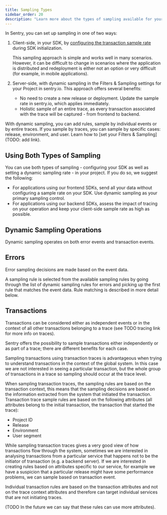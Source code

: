 ```yaml
---
title: Sampling Types
sidebar_order: 20
description: "Learn more about the types of sampling available for your project."
---
```


In Sentry, you can set up sampling in one of two ways:

1. Client-side, in your SDK, by [configuring the transaction sample rate](/platform-redirect/?next=/configuration/sampling/) during SDK initialization.

    This sampling approach is simple and works well in many scenarios. However, it can be difficult to change in scenarios where the application is distributed and redeployment is either not an option or very difficult (for example, in mobile applications).

2. Server-side, with dynamic sampling in the Filters & Sampling settings for your Project in sentry.io. This approach offers several benefits:

    - No need to create a new release or deployment. Update the sample rate in sentry.io, which applies immediately.
    - Holistic sample of an entire trace, as every transaction associated with the trace will be captured - from frontend to backend.

With dynamic sampling, you can add rules, sample by individual events or by entire traces. If you sample by traces, you can sample by specific cases: release, environment, and user. Learn how to [set your Filters & Sampling](TODO: add link).

## Using Both Types of Sampling

You can use both types of sampling - configuring your SDK as well as setting a dynamic sampling rate - in your project. If you do so, we suggest the following:

- For applications using our frontend SDKs, send all your data without configuring a sample rate on your SDK. Use dynamic sampling as your primary sampling control.
- For applications using our backend SDKs, assess the impact of tracing on your operation and keep your client-side sample rate as high as possible.

## Dynamic Sampling Operations

Dynamic sampling operates on both error events and transaction events.

## Errors

Error sampling decisions are made based on the event data.

A sampling rule is selected from the available sampling rules by going through the list of dynamic sampling rules for errors and picking up the first rule that matches the event data. Rule matching is described in more detail below.

## Transactions

Transactions can be considered either as independent events or in the context of all other transactions belonging to a trace (see TODO tracing link for more info on traces).

Sentry offers the possibility to sample transactions either independently or as part of a trace; there are different benefits for each case.

Sampling transactions using transaction traces is advantageous when trying to understand transactions in the context of the global system. In this case we are not interested in seeing a particular transaction, but the whole group of transactions in a trace so sampling should occur at the trace level.

When sampling transaction traces, the sampling rules are based on the transaction context, this means that the sampling decisions are based on the information extracted from the system that initiated the transaction.
Transaction trace sample rules are based on the following attributes (all attributes belong to the initial
transaction, the transaction that started the trace):

- Project ID
- Release
- Environment
- User segment

While sampling transaction traces gives a very good view of how transactions flow through the system, sometimes we are
interested in analysing transactions from a particular service that happens not to be the initiator of transaction
(e.g. a backend server). If we are interested in creating rules based on attributes specific to our service, for
example we have a suspicion that a particular release might have some performance problems, we can sample based on
transaction event.

Individual transaction rules are based on the transaction attributes and not on the trace context attributes and
therefore can target individual services that are not initiating traces.

(TODO In the future we can say that these rules can use more attributes).
